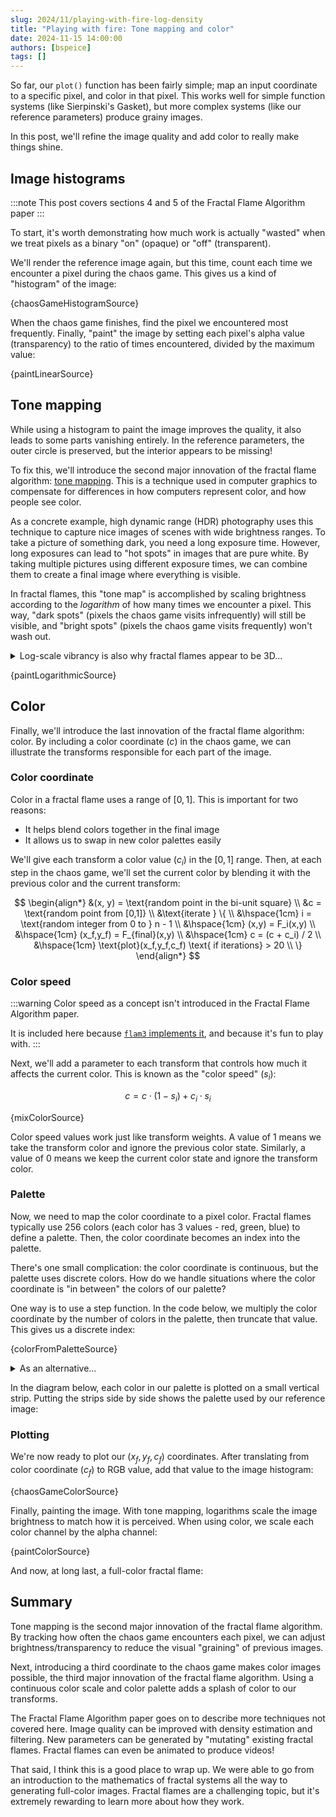 ```yaml
---
slug: 2024/11/playing-with-fire-log-density
title: "Playing with fire: Tone mapping and color"
date: 2024-11-15 14:00:00
authors: [bspeice]
tags: []
---
```


So far, our `plot()` function has been fairly simple; map an input coordinate to a specific pixel,
and color in that pixel. This works well for simple function systems (like Sierpinski's Gasket),
but more complex systems (like our reference parameters) produce grainy images.

In this post, we'll refine the image quality and add color to really make things shine.

<!-- truncate -->

## Image histograms

:::note
This post covers sections 4 and 5 of the Fractal Flame Algorithm paper
:::

To start, it's worth demonstrating how much work is actually "wasted"
when we treat pixels as a binary "on" (opaque) or "off" (transparent).

We'll render the reference image again, but this time, count each time
we encounter a pixel during the chaos game. This gives us a kind of "histogram"
of the image:


<CodeBlock language="typescript">{chaosGameHistogramSource}</CodeBlock>

When the chaos game finishes, find the pixel we encountered most frequently.
Finally, "paint" the image by setting each pixel's alpha value (transparency)
to the ratio of times encountered, divided by the maximum value:



<CodeBlock language="typescript">{paintLinearSource}</CodeBlock>


<SquareCanvas><FlameHistogram paint={paintLinear}/></SquareCanvas>

## Tone mapping

While using a histogram to paint the image improves the quality, it also leads to some parts vanishing entirely.
In the reference parameters, the outer circle is preserved, but the interior appears to be missing!

To fix this, we'll introduce the second major innovation of the fractal flame algorithm: [tone mapping](https://en.wikipedia.org/wiki/Tone_mapping).
This is a technique used in computer graphics to compensate for differences in how
computers represent color, and how people see color.

As a concrete example, high dynamic range (HDR) photography uses this technique to capture
nice images of scenes with wide brightness ranges. To take a picture of something dark,
you need a long exposure time. However, long exposures can lead to "hot spots" in images that are pure white.
By taking multiple pictures using different exposure times, we can combine them to create
a final image where everything is visible.

In fractal flames, this "tone map" is accomplished by scaling brightness according to the _logarithm_
of how many times we encounter a pixel. This way, "dark spots" (pixels the chaos game visits infrequently)
will still be visible, and "bright spots" (pixels the chaos game visits frequently) won't wash out.

<details>
    <summary>Log-scale vibrancy is also why fractal flames appear to be 3D...</summary>

    As explained in the Fractal Flame paper:

    > Where one branch of the fractal crosses another, one may appear to occlude the other
    > if their densities are different enough because the lesser density is inconsequential in sum.
    > For example, branches of densities 1000 and 100 might have brightnesses of 30 and 20.
    > Where they cross the density is 1100, whose brightness is 30.4, which is
    > hardly distinguishable from 30.
</details>


<CodeBlock language="typescript">{paintLogarithmicSource}</CodeBlock>


<SquareCanvas><FlameHistogram paint={paintLogarithmic}/></SquareCanvas>

## Color

Finally, we'll introduce the last innovation of the fractal flame algorithm: color.
By including a color coordinate ($c$) in the chaos game, we can illustrate the transforms
responsible for each part of the image.

### Color coordinate

Color in a fractal flame uses a range of $[0, 1]$. This is important for two reasons:

- It helps blend colors together in the final image
- It allows us to swap in new color palettes easily

We'll give each transform a color value ($c_i$) in the $[0, 1]$ range.
Then, at each step in the chaos game, we'll set the current color
by blending it with the previous color and the current transform:

$$
\begin{align*}
&(x, y) = \text{random point in the bi-unit square} \\
&c = \text{random point from [0,1]} \\
&\text{iterate } \{ \\
&\hspace{1cm} i = \text{random integer from 0 to } n - 1 \\
&\hspace{1cm} (x,y) = F_i(x,y) \\
&\hspace{1cm} (x_f,y_f) = F_{final}(x,y) \\
&\hspace{1cm} c = (c + c_i) / 2 \\
&\hspace{1cm} \text{plot}(x_f,y_f,c_f) \text{ if iterations} > 20 \\
\}
\end{align*}
$$

### Color speed

:::warning
Color speed as a concept isn't introduced in the Fractal Flame Algorithm paper.

It is included here because [`flam3` implements it](https://github.com/scottdraves/flam3/blob/7fb50c82e90e051f00efcc3123d0e06de26594b2/variations.c#L2140),
and because it's fun to play with.
:::

Next, we'll add a parameter to each transform that controls how much it affects the current color.
This is known as the "color speed" ($s_i$):

$$
c = c \cdot (1 - s_i) + c_i \cdot s_i
$$


<CodeBlock language="typescript">{mixColorSource}</CodeBlock>

Color speed values work just like transform weights. A value of 1
means we take the transform color and ignore the previous color state.
Similarly, a value of 0 means we keep the current color state and ignore the
transform color.

### Palette

Now, we need to map the color coordinate to a pixel color. Fractal flames typically use
256 colors (each color has 3 values - red, green, blue) to define a palette.
Then, the color coordinate becomes an index into the palette.

There's one small complication: the color coordinate is continuous, but the palette
uses discrete colors. How do we handle situations where the color coordinate is
"in between" the colors of our palette?

One way is to use a step function. In the code below, we multiply the color coordinate
by the number of colors in the palette, then truncate that value. This gives us a discrete index:


<CodeBlock language="typescript">{colorFromPaletteSource}</CodeBlock>

<details>
    <summary>As an alternative...</summary>

    ...you could also interpolate between colors in the palette.
    For example: [`flam3` code](https://github.com/scottdraves/flam3/blob/7fb50c82e90e051f00efcc3123d0e06de26594b2/rect.c#L483-L486)
</details>

In the diagram below, each color in our palette is plotted on a small vertical strip.
Putting the strips side by side shows the palette used by our reference image:


<PaletteBar height="40" palette={params.palette}/>

### Plotting

We're now ready to plot our $(x_f,y_f,c_f)$ coordinates. After translating from color coordinate ($c_f$)
to RGB value, add that value to the image histogram:


<CodeBlock language="typescript">{chaosGameColorSource}</CodeBlock>

Finally, painting the image. With tone mapping, logarithms scale the image brightness to match
how it is perceived. When using color, we scale each color channel by the alpha channel:


<CodeBlock language="typescript">{paintColorSource}</CodeBlock>

And now, at long last, a full-color fractal flame:


<SquareCanvas><FlameColor/></SquareCanvas>

## Summary

Tone mapping is the second major innovation of the fractal flame algorithm.
By tracking how often the chaos game encounters each pixel, we can adjust
brightness/transparency to reduce the visual "graining" of previous images.

Next, introducing a third coordinate to the chaos game makes color images possible,
the third major innovation of the fractal flame algorithm. Using a continuous
color scale and color palette adds a splash of color to our transforms.

The Fractal Flame Algorithm paper goes on to describe more techniques
not covered here. Image quality can be improved with density estimation
and filtering. New parameters can be generated by "mutating" existing
fractal flames. Fractal flames can even be animated to produce videos!

That said, I think this is a good place to wrap up. We were able to go from
an introduction to the mathematics of fractal systems all the way to
generating full-color images. Fractal flames are a challenging topic,
but it's extremely rewarding to learn more about how they work.
